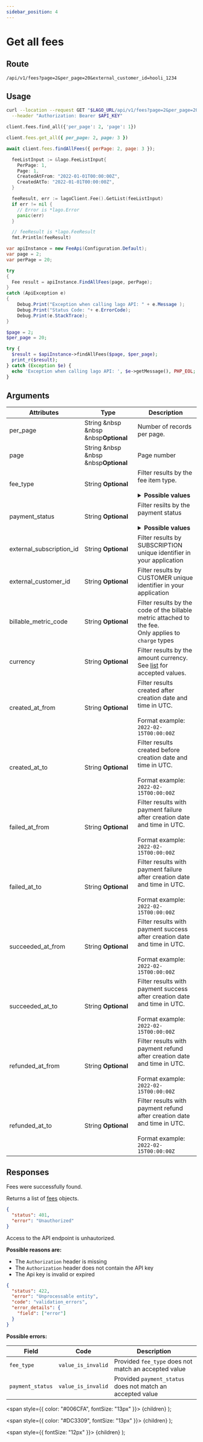 ```yaml
---
sidebar_position: 4
---
```



# Get all fees

## Route

```curl title="GET"
/api/v1/fees?page=2&per_page=20&external_customer_id=hooli_1234
```

## Usage

<Tabs groupId="prog-language">
  <TabItem value="curl" label="Curl" default>

  ```bash
  curl --location --request GET "$LAGO_URL/api/v1/fees?page=2&per_page=20&external_customer_id=hooli_1234" \
    --header "Authorization: Bearer $API_KEY"
  ```
  </TabItem>

  <TabItem value="python" label="Python">

  ```python
  client.fees.find_all({'per_page': 2, 'page': 1})
  ```
  </TabItem>

  <TabItem value="ruby" label="Ruby">

  ```ruby
  client.fees.get_all({ per_page: 2, page: 3 })
  ```
  </TabItem>

  <TabItem value="javascript" label="Javascript">

  ```javascript
  await client.fees.findAllFees({ perPage: 2, page: 3 });
  ```
  </TabItem>

  <TabItem value="go" label="Go">

  ```go
    feeListInput := &lago.FeeListInput{
      PerPage: 1,
      Page: 1,
      CreatedAtFrom: "2022-01-01T00:00:00Z",
      CreatedAtTo: "2022-01-01T00:00:00Z",
    }

    feeResult, err := lagoClient.Fee().GetList(feeListInput)
    if err != nil {
      // Error is *lago.Error
      panic(err)
    }

    // feeResult is *lago.FeeResult
    fmt.Println(feeResult)
  ```

  </TabItem>

  <TabItem value="csharp" label="C#">

  ```csharp
  var apiInstance = new FeeApi(Configuration.Default);
  var page = 2;
  var perPage = 20;

  try
  {
    Fee result = apiInstance.FindAllFees(page, perPage);
  }
  catch (ApiException e)
  {
      Debug.Print("Exception when calling lago API: " + e.Message );
      Debug.Print("Status Code: "+ e.ErrorCode);
      Debug.Print(e.StackTrace);
  }
  ```

  </TabItem>
  <TabItem value="php" label="PHP">

  ```php
  $page = 2;
  $per_page = 20;

  try {
    $result = $apiInstance->findAllFees($page, $per_page);
    print_r($result);
  } catch (Exception $e) {
    echo 'Exception when calling lago API: ', $e->getMessage(), PHP_EOL;
  }
  ```

  </TabItem>
</Tabs>

## Arguments

| Attributes | Type | Description |
|--|--|--|
| per_page | String &nbsp &nbsp &nbsp<Optional>**Optional**</Optional> | Number of records per page. |
| page | String &nbsp &nbsp &nbsp<Optional>**Optional**</Optional> | Page number |
| fee_type | String <Optional>**Optional**</Optional> | Filter results by the fee item type.<br></br> <details><summary>**Possible values**</summary><div>- `add_on`<br></br>- `charge`<br></br>- `credit`<br></br>- `subscription`<div></div></div></details> |
| payment_status | String <Optional>**Optional**</Optional> | Filter resilts by the payment status<br></br> <details><summary>**Possible values**</summary><div>- `pending`<br></br>- `succeeded`<br></br>- `failed`<br></br>- `refunded`<div></div></div></details> |
| external_subscription_id | String <Optional>**Optional**</Optional> |  Filter results by SUBSCRIPTION unique identifier in your application |
| external_customer_id | String <Optional>**Optional**</Optional> |  Filter results by CUSTOMER unique identifier in your application |
| billable_metric_code | String <Optional>**Optional**</Optional> | Filter results by the code of the billable metric attached to the fee.<br/>Only applies to `charge` types |
| currency | String <Optional>**Optional**</Optional> | Filter results by the amount currency. See [list](../resources/currencies) for accepted values. |
| created_at_from | String <Optional>**Optional**</Optional> | Filter results created after creation date and time in UTC.<br></br>Format example: `2022-02-15T00:00:00Z` |
| created_at_to | String <Optional>**Optional**</Optional> | Filter results created before creation date and time in UTC.<br></br>Format example: `2022-02-15T00:00:00Z` |
| failed_at_from | String <Optional>**Optional**</Optional> | Filter results with payment failure after creation date and time in UTC.<br></br>Format example: `2022-02-15T00:00:00Z` |
| failed_at_to | String <Optional>**Optional**</Optional> | Filter results with payment failure after creation date and time in UTC.<br></br>Format example: `2022-02-15T00:00:00Z` |
| succeeded_at_from | String <Optional>**Optional**</Optional> | Filter results with payment success after creation date and time in UTC.<br></br>Format example: `2022-02-15T00:00:00Z` |
| succeeded_at_to | String <Optional>**Optional**</Optional> | Filter results with payment success after creation date and time in UTC.<br></br>Format example: `2022-02-15T00:00:00Z` |
| refunded_at_from | String <Optional>**Optional**</Optional> | Filter results with payment refund after creation date and time in UTC.<br></br>Format example: `2022-02-15T00:00:00Z` |
| refunded_at_to | String <Optional>**Optional**</Optional> | Filter results with payment refund after creation date and time in UTC.<br></br>Format example: `2022-02-15T00:00:00Z` |

## Responses

<Tabs>
  <TabItem value="200" label="HTTP 200" default>
  Fees were successfully found.

  Returns a list of [fees](./fee-object) objects.
  </TabItem>

  <TabItem value="401" label="HTTP 401">

  ```json
  {
    "status": 401,
    "error": "Unauthorized"
  }
  ```

  Access to the API endpoint is unhautorized.

  **Possible reasons are:**
  * The `Authorization` header is missing
  * The `Authorization` header does not contain the API key
  * The Api key is invalid or expired


  </TabItem>

  <TabItem value="422" label="HTTP 422">

  ```json
  {
    "status": 422,
    "error": "Unprocessable entity",
    "code": "validation_errors",
    "error_details": {
      "field": ["error"]
    }
  }
  ```

  **Possible errors:**

  | Field | Code | Description |
  |--|--|--|
  | `fee_type` | `value_is_invalid` | Provided `fee_type` does not match an accepted value |
  | `payment_status` | `value_is_invalid` | Provided `payment_status` does not match an accepted value |


  </TabItem>
</Tabs>


  <span
    style={{
      color: "#006CFA",
      fontSize: "13px"
    }}>
    {children}
  </span>
);

  <span
    style={{
      color: "#DC3309",
      fontSize: "13px"
    }}>
    {children}
  </span>
);

  <span
    style={{
      fontSize: "12px"
    }}>
    {children}
  </span>
);

